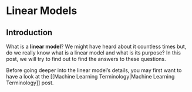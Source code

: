 # Linear Models

## Introduction

What is a **linear model**? We might have heard about it countless times but, do we really know what is a linear model and what is its purpose? In this post, we will try to find out to find the answers to these questions.

Before going deeper into the linear model's details, you may first want to have a look at the [[Machine Learning Terminology|Machine Learning Terminology]] post. 

<!-- This post has been created following an example given in the first chapter of the [Pattern Recognition and Machine Learning](https://www.springer.com/gp/book/9780387310732) book, whose author is Christofer Bishop. -->

<!-- ## Introducing the problem -->

<!-- Let's imagine a simple regression problem where we are given a training dataset formed by N observations of *x* (the input vector *x*) and their corresponding target values *y* (the target vector *y*). Additionally, let's suppose that: -->

<!-- * The training dataset comprises N = 10 values. -->
<!-- * All values of x have been chosen for n = 1, . . . , N, spaced uniformly in range [0, 1]. This means that our *x* input vector will be equal to: ![function_linearmodels_1](https://github.com/SoniaRuiz/blog/blob/master/images/function_linearmodels_1.gif) -->
<!-- * The target vector in this example has been generated by the following function: ![function_linearmodels](https://github.com/SoniaRuiz/blog/blob/master/images/function_linearmodels.gif) -->

<!-- Our main aim in this problem will be to try to make accurate predictions of *y* given a particular *x* value. Please, notice that it involves discovering the underlying function ![function_linearmodels](https://github.com/SoniaRuiz/blog/blob/master/images/function_linearmodels.gif). This can become a difficult problem because of two main reasons: -->

<!-- * Our training set is not infinite: our input vector *x* comprises only 10 values (N=10). -->
<!-- * Our training dataset might also be corrupted by noise. -->

<!-- ## Using linear models to solve the problem -->

<!-- Let's consider a simple approach based on curve fitting. In particular, we will use a polynomial function of the form: -->

<!-- ![function_linearmodels_2](https://github.com/SoniaRuiz/blog/blob/master/images/function_linearmodels_2.gif) -->

<!-- This polynomial function ![function_linearmodels_3](https://github.com/SoniaRuiz/blog/blob/master/images/function_linearmodels_3.gif) is a *nonlinear function* of *x* (because all *x* values are raised to the power of *j*) and a *linear function* of the coefficients *w*. In other words, this function is linear in the unknown parameters (we are not given an input vector of *w*). Functions, such as polynomials, are called **linear models**. -->

<!-- ### Determining the values of the coefficients -->

<!-- The values of the coefficients (*w*) can be discovered by minimizing an error function that measures the misfit between the function ![function_linearmodels_3](https://github.com/SoniaRuiz/blog/blob/master/images/function_linearmodels_3.gif), for any given value of w, and the training set data points. -->

<!-- Which kind of error function shall we choose? Let's try it first with the sum of the squares of the errors between the predictions ![function_linearmodels_4](https://github.com/SoniaRuiz/blog/blob/master/images/function_linearmodels_4.gif) for each input *x* value and its corresponding target figure *t* so that we minimize: -->

<!-- ![function_linearmodels_5](https://github.com/SoniaRuiz/blog/blob/master/images/function_linearmodels_5.gif) -->

<!-- The following image might be useful to visualize the overall problem. The *x* axis represents all data points from the input vector whereas the *y* axis represents the target figures corresponding to each x value. The red curve is the result of the function ![function_linearmodels_4](https://github.com/SoniaRuiz/blog/blob/master/images/function_linearmodels_4.gif) and each vertical green bar is showing the error function: (one half of) the displacements of each data point from the function ![function_linearmodels_4](https://github.com/SoniaRuiz/blog/blob/master/images/function_linearmodels_4.gif). Our aim is **to reduce the size of each green bar to the minimum**, so we could finally asses the hidden function ![function_linearmodels](https://github.com/SoniaRuiz/blog/blob/master/images/function_linearmodels.gif). -->

<!-- ![function_linearmodels_6](https://github.com/SoniaRuiz/blog/blob/master/images/function_linearmodels_6.PNG). -->
